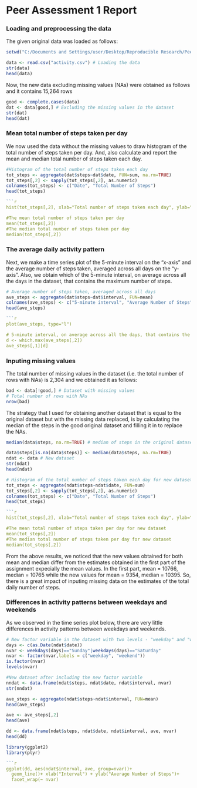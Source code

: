 Peer Assessment 1 Report
========================================================

### Loading and preprocessing the data

The given original data was loaded as follows:
```r
setwd("C:/Documents and Settings/user/Desktop/Reproducible Research/PeerAssessments")

data <- read.csv("activity.csv") # Loading the data 
str(data)
head(data)
```
Now, the new data excluding missing values (NAs) were obtained as follows and it contains 15,264 rows

```r
good <- complete.cases(data)
dat <- data[good,] # Excluding the missing values in the dataset
str(dat)
head(dat)
```

### Mean total number of steps taken per day

We now used the data without the missing values to draw histogram of the total number of steps taken per day. And, also calculate and report the mean and median total number of steps taken each day.

```r
#Histogram of the total number of steps taken each day
tot_steps <- aggregate(dat$steps~dat$date, FUN=sum, na.rm=TRUE)
tot_steps[,2] <- sapply(tot_steps[,2], as.numeric)
colnames(tot_steps) <- c("Date", "Total Number of Steps")
head(tot_steps)

```r
hist(tot_steps[,2], xlab="Total number of steps taken each day", ylab="Frequency", main="Histogram")

#The mean total number of steps taken per day
mean(tot_steps[,2])
#The median total number of steps taken per day
median(tot_steps[,2])
```

### The average daily activity pattern

Next, we make a time series plot of the 5-minute interval on the "x-axis" and the average number of steps taken, averaged across all days on the "y-axis". Also, we obtain which of the 5-minute interval, on average across all the days in the dataset, that contains the maximum number of steps.

```r
# Average number of steps taken, averaged across all days
ave_steps <- aggregate(dat$steps~dat$interval, FUN=mean)
colnames(ave_steps) <- c("5-minute interval", "Average Number of Steps")
head(ave_steps)

```r
plot(ave_steps, type="l")

# 5-minute interval, on average across all the days, that contains the maximum number of steps
d <- which.max(ave_steps[,2])
ave_steps[,1][d]
```

### Inputing missing values

The total number of missing values in the dataset (i.e. the total number of rows with NAs) is 2,304 and we obtained it as follows:
```r
bad <- data[!good,] # Dataset with missing values
# Total number of rows with NAs
nrow(bad)
```

The strategy that I used for obtaining another dataset that is equal to the original dataset but with the missing data replaced, is by calculating the median of the steps in the good original dataset and filling it in to replace the NAs.

```r
median(data$steps, na.rm=TRUE) # median of steps in the original dataset excluding NAs

data$steps[is.na(data$steps)] <- median(data$steps, na.rm=TRUE)
ndat <- data # New dataset
str(ndat)
head(ndat)

# Histogram of the total number of steps taken each day for new dataset
tot_steps <- aggregate(ndat$steps~ndat$date, FUN=sum)
tot_steps[,2] <- sapply(tot_steps[,2], as.numeric)
colnames(tot_steps) <- c("Date", "Total Number of Steps")
head(tot_steps)

```r
hist(tot_steps[,2], xlab="Total number of steps taken each day", ylab="Frequency", main="Histogram")

#The mean total number of steps taken per day for new dataset
mean(tot_steps[,2])
#The median total number of steps taken per day for new dataset
median(tot_steps[,2])
```
From the above results, we noticed that the new values obtained for both mean and median differ from the estimates obtained  in the first part of the assignment expecially the mean values. In the first part, mean = 10766, median = 10765 while the new values for mean = 9354, median = 10395. So, there is a great impact of inputing missing data on the estimates of the total daily number of steps.

### Differences in activity patterns between weekdays and weekends

As we observed in the time series plot below, there are very little differences in activity patterns between weekdays and weekends.

```r
# New factor variable in the dataset with two levels - "weekday" and "weekend" is created as follows:
days <- c(as.Date(ndat$date))
nvar <- weekdays(days)=="Sunday"|weekdays(days)=="Saturday"
nvar <- factor(nvar,labels = c("weekday", "weekend"))
is.factor(nvar)
levels(nvar)

#New dataset after including the new factor variable
nndat <- data.frame(ndat$steps, ndat$date, ndat$interval, nvar)
str(nndat)

ave_steps <- aggregate(ndat$steps~ndat$interval, FUN=mean)
head(ave_steps)

ave <- ave_steps[,2]
head(ave)

dd <- data.frame(ndat$steps, ndat$date, ndat$interval, ave, nvar)
head(dd)

library(ggplot2)
library(plyr)

```r
ggplot(dd, aes(ndat$interval, ave, group=nvar))+
  geom_line()+ xlab("Interval") + ylab("Average Number of Steps")+
  facet_wrap(~ nvar)
```
